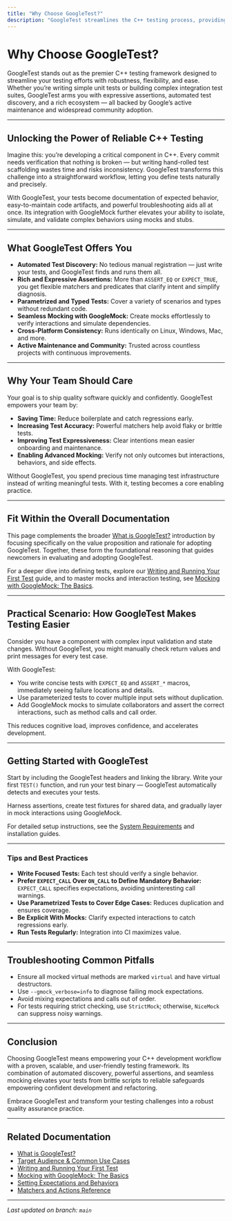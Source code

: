 ```yaml
---
title: "Why Choose GoogleTest?"
description: "GoogleTest streamlines the C++ testing process, providing automated test discovery, rich assertions, and customizable workflows. Its integration with GoogleMock expands support for mock-based testing, enabling advanced scenarios such as interface simulation and behavior verification. GoogleTest's widespread adoption and active maintenance ensure long-term reliability and compatibility."
---
```


# Why Choose GoogleTest?

GoogleTest stands out as the premier C++ testing framework designed to streamline your testing efforts with robustness, flexibility, and ease. Whether you’re writing simple unit tests or building complex integration test suites, GoogleTest arms you with expressive assertions, automated test discovery, and a rich ecosystem — all backed by Google’s active maintenance and widespread community adoption.

---

## Unlocking the Power of Reliable C++ Testing

Imagine this: you’re developing a critical component in C++. Every commit needs verification that nothing is broken — but writing hand-rolled test scaffolding wastes time and risks inconsistency. GoogleTest transforms this challenge into a straightforward workflow, letting you define tests naturally and precisely.

With GoogleTest, your tests become documentation of expected behavior, easy-to-maintain code artifacts, and powerful troubleshooting aids all at once. Its integration with GoogleMock further elevates your ability to isolate, simulate, and validate complex behaviors using mocks and stubs.

---

## What GoogleTest Offers You

- **Automated Test Discovery:** No tedious manual registration — just write your tests, and GoogleTest finds and runs them all.
- **Rich and Expressive Assertions:** More than `ASSERT_EQ` or `EXPECT_TRUE`, you get flexible matchers and predicates that clarify intent and simplify diagnosis.
- **Parametrized and Typed Tests:** Cover a variety of scenarios and types without redundant code.
- **Seamless Mocking with GoogleMock:** Create mocks effortlessly to verify interactions and simulate dependencies.
- **Cross-Platform Consistency:** Runs identically on Linux, Windows, Mac, and more.
- **Active Maintenance and Community:** Trusted across countless projects with continuous improvements.

---

## Why Your Team Should Care

Your goal is to ship quality software quickly and confidently. GoogleTest empowers your team by:

- **Saving Time:** Reduce boilerplate and catch regressions early.
- **Increasing Test Accuracy:** Powerful matchers help avoid flaky or brittle tests.
- **Improving Test Expressiveness:** Clear intentions mean easier onboarding and maintenance.
- **Enabling Advanced Mocking:** Verify not only outcomes but interactions, behaviors, and side effects.

Without GoogleTest, you spend precious time managing test infrastructure instead of writing meaningful tests. With it, testing becomes a core enabling practice.

---

## Fit Within the Overall Documentation

This page complements the broader [What is GoogleTest?](overview/product-intro/what-is-googletest) introduction by focusing specifically on the value proposition and rationale for adopting GoogleTest. Together, these form the foundational reasoning that guides newcomers in evaluating and adopting GoogleTest.

For a deeper dive into defining tests, explore our [Writing and Running Your First Test](guides/getting-started/first-unit-test) guide, and to master mocks and interaction testing, see [Mocking with GoogleMock: The Basics](guides/getting-started/first-mock).

---

## Practical Scenario: How GoogleTest Makes Testing Easier

Consider you have a component with complex input validation and state changes. Without GoogleTest, you might manually check return values and print messages for every test case.

With GoogleTest:

- You write concise tests with `EXPECT_EQ` and `ASSERT_*` macros, immediately seeing failure locations and details.
- Use parameterized tests to cover multiple input sets without duplication.
- Add GoogleMock mocks to simulate collaborators and assert the correct interactions, such as method calls and call order.

This reduces cognitive load, improves confidence, and accelerates development.

---

## Getting Started with GoogleTest

Start by including the GoogleTest headers and linking the library. Write your first `TEST()` function, and run your test binary — GoogleTest automatically detects and executes your tests. 

Harness assertions, create test fixtures for shared data, and gradually layer in mock interactions using GoogleMock.

For detailed setup instructions, see the [System Requirements](getting-started/prerequisites-installation/system-requirements) and installation guides.

---

### Tips and Best Practices

- **Write Focused Tests:** Each test should verify a single behavior.
- **Prefer `EXPECT_CALL` Over `ON_CALL` to Define Mandatory Behavior:** `EXPECT_CALL` specifies expectations, avoiding uninteresting call warnings.
- **Use Parametrized Tests to Cover Edge Cases:** Reduces duplication and ensures coverage.
- **Be Explicit With Mocks:** Clarify expected interactions to catch regressions early.
- **Run Tests Regularly:** Integration into CI maximizes value.

---

## Troubleshooting Common Pitfalls

- Ensure all mocked virtual methods are marked `virtual` and have virtual destructors.
- Use `--gmock_verbose=info` to diagnose failing mock expectations.
- Avoid mixing expectations and calls out of order.
- For tests requiring strict checking, use `StrictMock`; otherwise, `NiceMock` can suppress noisy warnings.

---

## Conclusion

Choosing GoogleTest means empowering your C++ development workflow with a proven, scalable, and user-friendly testing framework. Its combination of automated discovery, powerful assertions, and seamless mocking elevates your tests from brittle scripts to reliable safeguards empowering confident development and refactoring.

Embrace GoogleTest and transform your testing challenges into a robust quality assurance practice.

---

## Related Documentation

- [What is GoogleTest?](overview/product-intro/what-is-googletest)
- [Target Audience & Common Use Cases](overview/product-intro/target-audience-use-cases)
- [Writing and Running Your First Test](guides/getting-started/first-unit-test)
- [Mocking with GoogleMock: The Basics](guides/getting-started/first-mock)
- [Setting Expectations and Behaviors](api-reference/mocking-framework/setting-expectations)
- [Matchers and Actions Reference](api-reference/matchers-and-actions/builtin-matchers)

---

_Last updated on branch: `main`_
